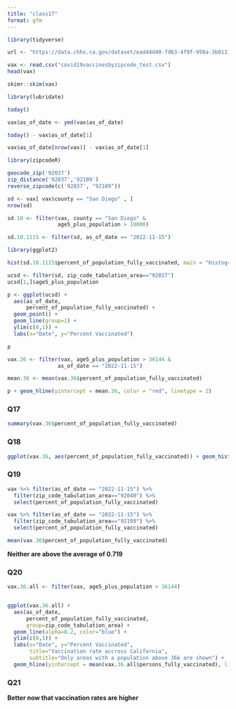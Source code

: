 ```yaml
---
title: "class17"
format: gfm
---
```


```r

library(tidyverse)

url <- "https://data.chhs.ca.gov/dataset/ead44d40-fd63-4f9f-950a-3b0111074de8/resource/ec32eece-7474-4488-87f0-6e91cb577458/download/covid19vaccinesbyzipcode_test.csv"

vax <- read.csv("covid19vaccinesbyzipcode_test.csv")
head(vax)
```

```r
skimr::skim(vax)

```
```r
library(lubridate)
```

```r
today()
```

```r
vax$as_of_date <- ymd(vax$as_of_date)

```
```r
today() - vax$as_of_date[1]
```
```r
vax$as_of_date[nrow(vax)] - vax$as_of_date[1]
```
```r
library(zipcodeR)
```

```r
geocode_zip('92037')
zip_distance('92037','92109')
reverse_zipcode(c('92037', "92109"))
```

```r
sd <- vax[ vax$county == "San Diego" , ]
nrow(sd)
```

```r
sd.10 <- filter(vax, county == "San Diego" &
                age5_plus_population > 10000)
```

```r
sd.10.1115 <- filter(sd, as_of_date == "2022-11-15") 
```

```r
library(ggplot2)

hist(sd.10.1115$percent_of_population_fully_vaccinated, main = "Histogram of Vaccination Rates Across SD County", xlab = "Percent of Population Fully Vaccinated on 2022-11-15")
```

```r
ucsd <- filter(sd, zip_code_tabulation_area=="92037")
ucsd[1,]$age5_plus_population
```

```r
p <- ggplot(ucsd) +
  aes(as_of_date,
      percent_of_population_fully_vaccinated) +
  geom_point() +
  geom_line(group=1) +
  ylim(c(0,1)) +
  labs(x="Date", y="Percent Vaccinated")

p
```
```r
vax.36 <- filter(vax, age5_plus_population > 36144 &
                as_of_date == "2022-11-15")
```

```r
mean.36 <- mean(vax.36$percent_of_population_fully_vaccinated)

p + geom_hline(yintercept = mean.36, color = "red", linetype = 2)
```

### Q17 

```r
summary(vax.36$percent_of_population_fully_vaccinated)
```

### Q18 
```r
ggplot(vax.36, aes(percent_of_population_fully_vaccinated)) + geom_histogram() + xlim(c(0,1))
```

### Q19
```r
vax %>% filter(as_of_date == "2022-11-15") %>%  
  filter(zip_code_tabulation_area=="92040") %>%
  select(percent_of_population_fully_vaccinated)
```

```r
vax %>% filter(as_of_date == "2022-11-15") %>%  
  filter(zip_code_tabulation_area=="92109") %>%
  select(percent_of_population_fully_vaccinated)
```
```r
mean(vax.36$percent_of_population_fully_vaccinated)
```

**Neither are above the average of 0.719**

### Q20
```r
vax.36.all <- filter(vax, age5_plus_population > 36144)


ggplot(vax.36.all) +
  aes(as_of_date,
      percent_of_population_fully_vaccinated, 
      group=zip_code_tabulation_area) +
  geom_line(alpha=0.2, color="blue") +
  ylim(c(0,1)) +
  labs(x="Date", y="Percent Vaccinated",
       title="Vaccination rate accross California",
       subtitle="Only areas with a population above 36k are shown") +
  geom_hline(yintercept = mean(vax.36.all$persons_fully_vaccinated), linetype=1)
```

### Q21 

**Better now that vaccination rates are higher**